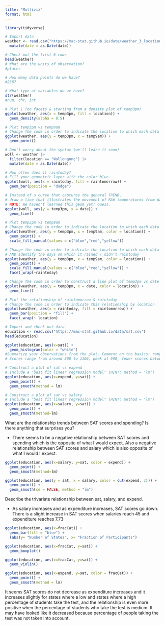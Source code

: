 ```yaml
---
title: "Multiviz"
format: html
---
```

```r
library(tidyverse)

# Import data
weather <- read.csv("https://mac-stat.github.io/data/weather_3_locations.csv") |> 
  mutate(date = as.Date(date))  

# Check out the first 6 rows
head(weather)
# What are the units of observation?
#places

# How many data points do we have? 
#2367

# What type of variables do we have?
str(weather)
#num, chr, int
```
```r
# Plot 1 (no facets & starting from a density plot of temp3pm)
ggplot(weather, aes(x = temp3pm, fill = location)) + 
  geom_density(alpha = 0.5)
```







```r
# Plot temp3pm vs temp9am
# Change the code in order to indicate the location to which each data point corresponds
ggplot(weather, aes(y = temp3pm, x = temp9am)) + 
  geom_point()
```


```r
# Don't worry about the syntax (we'll learn it soon)
woll <- weather |>
  filter(location == "Wollongong") |> 
  mutate(date = as.Date(date))  
```

```r
# How often does it raintoday?
# Fill your geometric layer with the color blue.
ggplot(woll, aes(x = raintoday, fill = raintomorrow)) +
  geom_bar(position = "dodge")
```

```r
# Instead of a curve that captures the general TREND,
# draw a line that illustrates the movement of RAW temperatures from day to day
# NOTE: We haven't learned this geom yet! Guess.
ggplot(woll, aes(y = temp3pm, x = date)) +
  geom_line()
```

```r
# Plot temp3pm vs temp9am
# Change the code in order to indicate the location to which each data point corresponds
ggplot(weather, aes(y = temp3pm, x = temp9am, color = location)) + 
  geom_point() +
  scale_fill_manual(values = c("blue","red","yellow"))
```

```r
# Change the code in order to indicate the location to which each data point corresponds
# AND identify the days on which it rained / didn't raintoday
ggplot(weather, aes(y = temp3pm, x = temp9am, color = location)) + 
  geom_point() +
  scale_fill_manual(values = c("blue","red","yellow")) +
  facet_wrap(~raintoday)
```

```r
# Change the code in order to construct a line plot of temp3pm vs date for each separate location (no points!)
ggplot(weather, aes(y = temp3pm, x = date, color = location)) + 
  geom_line()
```

```r
# Plot the relationship of raintomorrow & raintoday
# Change the code in order to indicate this relationship by location
ggplot(weather, aes(x = raintoday, fill = raintomorrow)) + 
  geom_bar(position = "fill") + 
  facet_wrap(~ location)
```

```r
# Import and check out data
education <- read.csv("https://mac-stat.github.io/data/sat.csv")
head(education)
```
```r
ggplot(education, aes(x=sat)) +
  geom_histogram(color = "white") 
#Summarize your observations from the plot. Comment on the basics: range, typical outcomes, shape. (Any theories about what might explain this non-normal shape?)
# Scores range from around 800 to 1100, peak at 900, fewer scores between about 950 and 1000
```

```r
# Construct a plot of sat vs expend
# Include a "best fit linear regression model" (HINT: method = "lm")
ggplot(education, aes(x=expend, y=sat)) +
  geom_point() +
  geom_smooth(method = lm)
```

```r
# Construct a plot of sat vs salary
# Include a "best fit linear regression model" (HINT: method = "lm")
ggplot(education, aes(x=salary, y=sat)) +
  geom_point() +
  geom_smooth(method=lm)
```
What are the relationship trends between SAT scores and spending? Is there anything that surprises you?

- There seems to be a negative relationship between SAT scores and spending which is the opposite of what I would expect. Also a negative relationship between SAT scores and salary which is also opposite of what I would I expect.


```r
ggplot(education, aes(x=salary, y=sat, color = expend)) +
  geom_point() +
  geom_smooth(method=lm)
```

```r
ggplot(education, aes(y = sat, x = salary, color = cut(expend, 3))) + 
  geom_point() + 
  geom_smooth(se = FALSE, method = "lm")
```

Describe the trivariate relationship between sat, salary, and expend.

- As salary increases and as expenditure increases, SAT scores go down. There is a slight increase in SAT scores when salaries reach 45 and expenditure reaches 7.73

```r
ggplot(education, aes(x=fracCat)) +
  geom_bar(fill = "blue") +
  labs(y= "Number of States", x= "Fraction of Participants")
```

```r
ggplot(education, aes(x=fracCat, y=sat)) +
  geom_boxplot()
```

```r
ggplot(education, aes(x=fracCat, y=sat)) +
  geom_violin()
```

```r
ggplot(education, aes(x=expend, y=sat, color = fracCat)) +
  geom_point() +
  geom_smooth(method = lm)
```
It seems SAT scores do not decrease as expenditure increases and it increases slightly for states where a low and states where a high percentage of students take the test, and the relationship is even more positive when the percentage of students who take the test is medium. It may have looked like it decreased because percentage of people taking the test was not taken into account.






